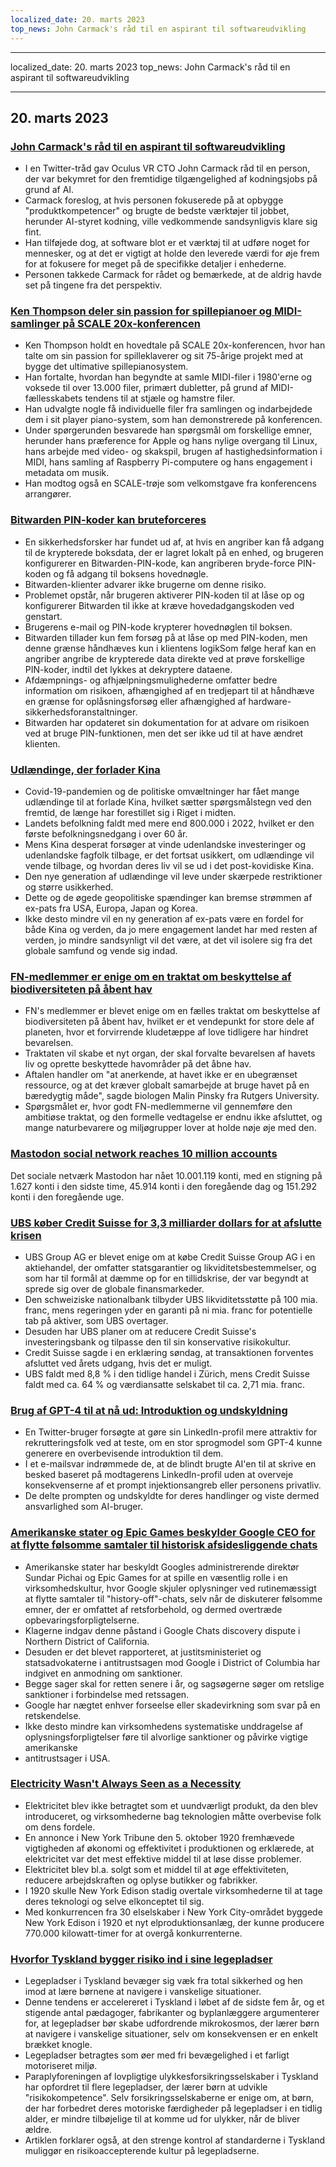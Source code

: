 ```yaml
---
localized_date: 20. marts 2023
top_news: John Carmack's råd til en aspirant til softwareudvikling
---
```


---

localized_date: 20. marts 2023
top_news: John Carmack's råd til en aspirant til softwareudvikling

---



<CallToAction />

<Steps>

## 20. marts 2023

### [John Carmack's råd til en aspirant til softwareudvikling](https://twitter.com/ID_AA_Carmack/status/1637087219591659520?ref=hackernewsgpt.com)

- I en Twitter-tråd gav Oculus VR CTO John Carmack råd til en person, der var bekymret for den fremtidige tilgængelighed af kodningsjobs på grund af AI.
- Carmack foreslog, at hvis personen fokuserede på at opbygge "produktkompetencer" og brugte de bedste værktøjer til jobbet, herunder AI-styret kodning, ville vedkommende sandsynligvis klare sig fint.
- Han tilføjede dog, at software blot er et værktøj til at udføre noget for mennesker, og at det er vigtigt at holde den leverede værdi for øje frem for at fokusere for meget på de specifikke detaljer i enhederne.
- Personen takkede Carmack for rådet og bemærkede, at de aldrig havde set på tingene fra det perspektiv.

### [Ken Thompson deler sin passion for spillepianoer og MIDI-samlinger på SCALE 20x-konferencen](https://www.youtube.com/watch?v=kaandEt_pKw&ref=hackernewsgpt.com)

- Ken Thompson holdt en hovedtale på SCALE 20x-konferencen, hvor han talte om sin passion for spilleklaverer og sit 75-årige projekt med at bygge det ultimative spillepianosystem.
- Han fortalte, hvordan han begyndte at samle MIDI-filer i 1980'erne og voksede til over 13.000 filer, primært dubletter, på grund af MIDI-fællesskabets tendens til at stjæle og hamstre filer.
- Han udvalgte nogle få individuelle filer fra samlingen og indarbejdede dem i sit player piano-system, som han demonstrerede på konferencen.
- Under spørgerunden besvarede han spørgsmål om forskellige emner, herunder hans præference for Apple og hans nylige overgang til Linux, hans arbejde med video- og skakspil, brugen af hastighedsinformation i MIDI, hans samling af Raspberry Pi-computere og hans engagement i metadata om musik.
- Han modtog også en SCALE-trøje som velkomstgave fra konferencens arrangører.

### [Bitwarden PIN-koder kan bruteforceres](https://ambiso.github.io/bitwarden-pin/?ref=hackernewsgpt.com)

- En sikkerhedsforsker har fundet ud af, at hvis en angriber kan få adgang til de krypterede boksdata, der er lagret lokalt på en enhed, og brugeren konfigurerer en Bitwarden-PIN-kode, kan angriberen bryde-force PIN-koden og få adgang til boksens hovednøgle.
- Bitwarden-klienter advarer ikke brugerne om denne risiko.
- Problemet opstår, når brugeren aktiverer PIN-koden til at låse op og konfigurerer Bitwarden til ikke at kræve hovedadgangskoden ved genstart.
- Brugerens e-mail og PIN-kode krypterer hovednøglen til boksen.
- Bitwarden tillader kun fem forsøg på at låse op med PIN-koden, men denne grænse håndhæves kun i klientens logikSom følge heraf kan en angriber angribe de krypterede data direkte ved at prøve forskellige PIN-koder, indtil det lykkes at dekryptere dataene.
- Afdæmpnings- og afhjælpningsmulighederne omfatter bedre information om risikoen, afhængighed af en tredjepart til at håndhæve en grænse for oplåsningsforsøg eller afhængighed af hardware-sikkerhedsforanstaltninger.
- Bitwarden har opdateret sin dokumentation for at advare om risikoen ved at bruge PIN-funktionen, men det ser ikke ud til at have ændret klienten.

### [Udlændinge, der forlader Kina](https://www.persuasion.community/p/leaving-china?ref=hackernewsgpt.com)

- Covid-19-pandemien og de politiske omvæltninger har fået mange udlændinge til at forlade Kina, hvilket sætter spørgsmålstegn ved den fremtid, de længe har forestillet sig i Riget i midten.
- Landets befolkning faldt med mere end 800.000 i 2022, hvilket er den første befolkningsnedgang i over 60 år.
- Mens Kina desperat forsøger at vinde udenlandske investeringer og udenlandske fagfolk tilbage, er det fortsat usikkert, om udlændinge vil vende tilbage, og hvordan deres liv vil se ud i det post-kovidiske Kina.
- Den nye generation af udlændinge vil leve under skærpede restriktioner og større usikkerhed.
- Dette og de øgede geopolitiske spændinger kan bremse strømmen af ex-pats fra USA, Europa, Japan og Korea.
- Ikke desto mindre vil en ny generation af ex-pats være en fordel for både Kina og verden, da jo mere engagement landet har med resten af verden, jo mindre sandsynligt vil det være, at det vil isolere sig fra det globale samfund og vende sig indad.

### [FN-medlemmer er enige om en traktat om beskyttelse af biodiversiteten på åbent hav](https://apnews.com/article/un-oceans-biodiversity-treaty-0b024fa07e8c1947236d8b8491ebf92c?ref=hackernewsgpt.com)

- FN's medlemmer er blevet enige om en fælles traktat om beskyttelse af biodiversiteten på åbent hav, hvilket er et vendepunkt for store dele af planeten, hvor et forvirrende kludetæppe af love tidligere har hindret bevarelsen.
- Traktaten vil skabe et nyt organ, der skal forvalte bevarelsen af havets liv og oprette beskyttede havområder på det åbne hav.
- Aftalen handler om "at anerkende, at havet ikke er en ubegrænset ressource, og at det kræver globalt samarbejde at bruge havet på en bæredygtig måde", sagde biologen Malin Pinsky fra Rutgers University.
- Spørgsmålet er, hvor godt FN-medlemmerne vil gennemføre den ambitiøse traktat, og den formelle vedtagelse er endnu ikke afsluttet, og mange naturbevarere og miljøgrupper lover at holde nøje øje med den.

### [Mastodon social network reaches 10 million accounts](https://mastodon.social/@mastodonusercount/110051957865629817?ref=hackernewsgpt.com)

Det sociale netværk Mastodon har nået 10.001.119 konti, med en stigning på 1.627 konti i den sidste time, 45.914 konti i den foregående dag og 151.292 konti i den foregående uge.

### [UBS køber Credit Suisse for 3,3 milliarder dollars for at afslutte krisen](https://www.bloomberg.com/news/articles/2023-03-19/ubs-agrees-to-buy-credit-suisse-in-historic-deal-to-end-crisis?ref=hackernewsgpt.com)

- UBS Group AG er blevet enige om at købe Credit Suisse Group AG i en aktiehandel, der omfatter statsgarantier og likviditetsbestemmelser, og som har til formål at dæmme op for en tillidskrise, der var begyndt at sprede sig over de globale finansmarkeder.
- Den schweiziske nationalbank tilbyder UBS likviditetsstøtte på 100 mia. franc, mens regeringen yder en garanti på ni mia. franc for potentielle tab på aktiver, som UBS overtager.
- Desuden har UBS planer om at reducere Credit Suisse's investeringsbank og tilpasse den til sin konservative risikokultur.
- Credit Suisse sagde i en erklæring søndag, at transaktionen forventes afsluttet ved årets udgang, hvis det er muligt.
- UBS faldt med 8,8 % i den tidlige handel i Zürich, mens Credit Suisse faldt med ca. 64 % og værdiansatte selskabet til ca. 2,71 mia. franc.

### [Brug af GPT-4 til at nå ud: Introduktion og undskyldning](https://twitter.com/brdskggs/status/1637114268876144640?ref=hackernewsgpt.com)

- En Twitter-bruger forsøgte at gøre sin LinkedIn-profil mere attraktiv for rekrutteringsfolk ved at teste, om en stor sprogmodel som GPT-4 kunne generere en overbevisende introduktion til dem.
- I et e-mailsvar indrømmede de, at de blindt brugte AI'en til at skrive en besked baseret på modtagerens LinkedIn-profil uden at overveje konsekvenserne af et prompt injektionsangreb eller personens privatliv.
- De delte prompten og undskyldte for deres handlinger og viste dermed ansvarlighed som AI-bruger.

### [Amerikanske stater og Epic Games beskylder Google CEO for at flytte følsomme samtaler til historisk afsidesliggende chats](http://www.fosspatents.com/2023/03/us-states-epic-games-others-accuse.html?ref=hackernewsgpt.com)

- Amerikanske stater har beskyldt Googles administrerende direktør Sundar Pichai og Epic Games for at spille en væsentlig rolle i en virksomhedskultur, hvor Google skjuler oplysninger ved rutinemæssigt at flytte samtaler til "history-off"-chats, selv når de diskuterer følsomme emner, der er omfattet af retsforbehold, og dermed overtræde opbevaringsforpligtelserne.
- Klagerne indgav denne påstand i Google Chats discovery dispute i Northern District of California.
- Desuden er det blevet rapporteret, at justitsministeriet og statsadvokaterne i antitrustsagen mod Google i District of Columbia har indgivet en anmodning om sanktioner.
- Begge sager skal for retten senere i år, og sagsøgerne søger om retslige sanktioner i forbindelse med retssagen.
- Google har nægtet enhver forseelse eller skadevirkning som svar på en retskendelse.
- Ikke desto mindre kan virksomhedens systematiske unddragelse af oplysningsforpligtelser føre til alvorlige sanktioner og påvirke vigtige amerikanske
- antitrustsager i USA.

### [Electricity Wasn't Always Seen as a Necessity](https://www.smithsonianmag.com/smart-news/people-had-to-be-convinced-of-the-usefulness-of-electricity-21221094/?ref=hackernewsgpt.com)

- Elektricitet blev ikke betragtet som et uundværligt produkt, da den blev introduceret, og virksomhederne bag teknologien måtte overbevise folk om dens fordele.
- En annonce i New York Tribune den 5. oktober 1920 fremhævede vigtigheden af økonomi og effektivitet i produktionen og erklærede, at elektricitet var det mest effektive middel til at løse disse problemer.
- Elektricitet blev bl.a. solgt som et middel til at øge effektiviteten, reducere arbejdskraften og oplyse butikker og fabrikker.
- I 1920 skulle New York Edison stadig overtale virksomhederne til at tage deres teknologi og selve elkonceptet til sig.
- Med konkurrencen fra 30 elselskaber i New York City-området byggede New York Edison i 1920 et nyt elproduktionsanlæg, der kunne producere 770.000 kilowatt-timer for at overgå konkurrenterne.

### [Hvorfor Tyskland bygger risiko ind i sine legepladser](https://www.theguardian.com/world/2021/oct/24/why-germany-is-building-risk-into-its-playgrounds?ref=hackernewsgpt.com)

- Legepladser i Tyskland bevæger sig væk fra total sikkerhed og hen imod at lære børnene at navigere i vanskelige situationer.
- Denne tendens er accelereret i Tyskland i løbet af de sidste fem år, og et stigende antal pædagoger, fabrikanter og byplanlæggere argumenterer for, at legepladser bør skabe udfordrende mikrokosmos, der lærer børn at navigere i vanskelige situationer, selv om konsekvensen er en enkelt brækket knogle.
- Legepladser betragtes som øer med fri bevægelighed i et farligt motoriseret miljø.
- Paraplyforeningen af lovpligtige ulykkesforsikringsselskaber i Tyskland har opfordret til flere legepladser, der lærer børn at udvikle "risikokompetence". Selv forsikringsselskaberne er enige om, at børn, der har forbedret deres motoriske færdigheder på legepladser i en tidlig alder, er mindre tilbøjelige til at komme ud for ulykker, når de bliver ældre.
- Artiklen forklarer også, at den strenge kontrol af standarderne i Tyskland muliggør en risikoaccepterende kultur på legepladserne.

</Steps>
